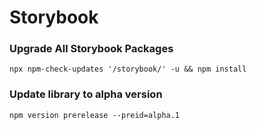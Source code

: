 # Storybook

### Upgrade All Storybook Packages

`npx npm-check-updates '/storybook/' -u && npm install`

### Update library to alpha version

`npm version prerelease --preid=alpha.1`
